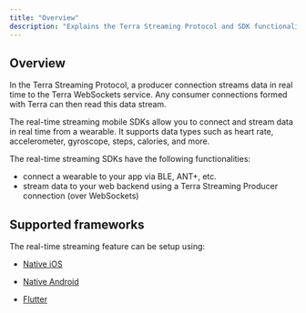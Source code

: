 ```yaml
---
title: "Overview"
description: "Explains the Terra Streaming Protocol and SDK functionalities"
---
```

## Overview

In the Terra Streaming Protocol, a producer connection streams data in real time to the Terra WebSockets service. Any consumer connections formed with Terra can then read this data stream.

The real-time streaming mobile SDKs allow you to connect and stream data in real time from a wearable. It supports data types such as heart rate, accelerometer, gyroscope, steps, calories, and more.

The real-time streaming SDKs have the following functionalities:

*   connect a wearable to your app via BLE, ANT+, etc.
*   stream data to your web backend using a Terra Streaming Producer connection (over WebSockets)

## Supported frameworks

The real-time streaming feature can be setup using:

*   [Native iOS](/docs/stream-heart-rate-ios-sdk)
    
*   [Native Android](/docs/stream-heart-rate-android-sdk)
    
*   [Flutter](/docs/flutter-sdk)
    

